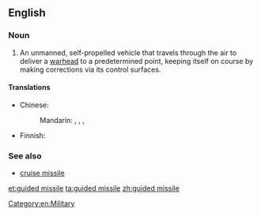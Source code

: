 ==English==

===Noun===
{{wikipedia}}
{{en-noun|sg=[[guided]] [[missile]]}}

# An unmanned, self-propelled vehicle that travels through the air to deliver a [[warhead]] to a predetermined point, keeping itself on course by making corrections via its control surfaces.

====Translations====
{{trans-top|unmanned, self-propelled vehicle that travels through the air}}
* Chinese:
*: Mandarin: {{t-|cmn|導彈|sc=Hani}}, {{t-|cmn|导弹|tr=dǎodàn|sc=Hani}}, {{t-|cmn|導向飛彈|sc=Hani}}, {{t-|cmn|导向飞弹|tr=dǎoxiàng fēidàn|sc=Hani}}
{{trans-mid}}
* Finnish: {{t+|fi|ohjus}}
{{trans-bottom}}

===See also===
*[[cruise missile]]

[[Category:en:Military]]

[[et:guided missile]]
[[ta:guided missile]]
[[zh:guided missile]]